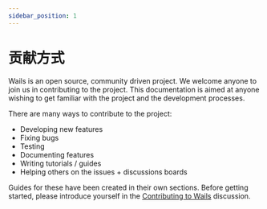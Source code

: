 ```yaml
---
sidebar_position: 1
---
```


# 贡献方式

Wails is an open source, community driven project. We welcome anyone to join us in
contributing to the project. This documentation is aimed at anyone wishing to get
familiar with the project and the development processes.

There are many ways to contribute to the project:

- Developing new features
- Fixing bugs
- Testing
- Documenting features
- Writing tutorials / guides
- Helping others on the issues + discussions boards

Guides for these have been created in their own sections. Before getting started,
please introduce yourself in the [Contributing to Wails](https://github.com/wailsapp/wails/discussions/1520)
discussion.
